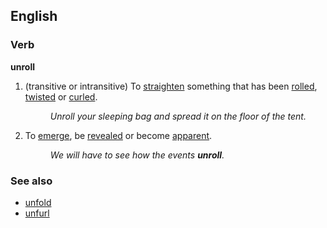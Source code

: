 ==English==
===Verb===
'''unroll'''
#(transitive or intransitive) To [[straighten]] something that has been [[roll]]ed, [[twist]]ed or [[curl]]ed.
#:''Unroll your sleeping bag and spread it on the floor of the tent.''
#To [[emerge]], be [[reveal]]ed or become [[apparent]].
#:''We will have to see how the events '''unroll'''.''

===See also===
*[[unfold]]
*[[unfurl]]